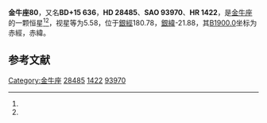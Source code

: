{{Starbox begin
| name = 金牛座80
}}
{{Starbox observe
| epoch = [[J2000.0|J2000.0]]
| constell = [[金牛座|金牛座]]<ref name=SIMBAD>{{cite web
 | url=http://simbad.u-strasbg.fr/simbad/sim-id?Ident=HR+1422
 | title=Pulsating variable Star
 | publisher=Centre de Données astronomiques de Strasbourg
 | work=SIMBAD
 | accessdate=2012-07-13
 | archive-date=2019-07-01
 | archive-url=https://web.archive.org/web/20190701072930/http://simbad.u-strasbg.fr/simbad/sim-id?Ident=HR%2B1422
 | dead-url=no
 }}</ref><ref name=DATA>{{cite web
 | url=http://vizier.u-strasbg.fr/viz-bin/VizieR-5?-out.add=.&-source=5050&-corr=PK=HR&-out.max=9999&HR=1422
 | title=VizieR Detailed Page
 | accessdate=2012-07-13
 | archive-date=2019-07-01
 | archive-url=https://web.archive.org/web/20190701072930/http://vizier.u-strasbg.fr/viz-bin/VizieR-5?-out.add=.&-source=5050&-corr=PK=HR&-out.max=9999&HR=1422
 | dead-url=no
 }}</ref>
| 星官 = 
| ra = {{RA|4|30|8.6}}<ref name=SIMBAD /><ref name=DATA />
| dec = {{DEC|+15|38|17}}<ref name=SIMBAD /><ref name=DATA />
| appmag_v = 5.58<ref name=SIMBAD /><ref name=DATA />
}}
{{Starbox character
| class = F0V<ref name=SIMBAD /><ref name=DATA />
| b-v = 0.32<ref name=SIMBAD /><ref name=DATA />
| u-b = 0.1<ref name=SIMBAD /><ref name=DATA />
| r-i = 0.19<ref name=SIMBAD /><ref name=DATA />
| variable = 
}}
{{Starbox astrometry
| radial_v = 0.1
| prop_mo_ra = 30
| parallax = 0.031
| p_error = 
}}
{{Starbox catalog
| names =BD+15 636，[[SAO星表|SAO]] 93970，[[HD星表|HD]] 28485，[[HR星表|HR]] 1422}}
{{Starbox reference |Simbad=HR+1422}}
{{Starbox end}}

'''金牛座80'''，又名'''BD+15 636'''，'''HD 28485'''、'''SAO 93970'''、'''HR 1422'''，是[[金牛座|金牛座]]的一颗恒星<ref name=SIMBAD /><ref name=DATA />，视星等为5.58，位于[[銀道座標系|銀經]]180.78，[[銀道座標系|銀緯]]-21.88，其[[B1900.0|B1900.0]]坐标为赤經{{RA|4|24|26.4}}，赤緯{{DEC|+15|-21.88|11}}。

== 参考文献 ==
{{reflist}}

{{star-stub}}

{{金牛座恒星}}
[[Category:金牛座|Category:金牛座]]
[[Category:HD和HDE天體|28485]]
[[Category:HR天體|1422]]
[[Category:SAO天體|93970]]